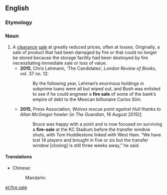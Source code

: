 ==English==

===Etymology===
{{compound|fire|sale|lang=en}}

===Noun===
{{wikipedia}}
{{en-noun}}

#A [[clearance]] [[sale]] at greatly reduced prices, often at losses.  Originally, a sale of product that had been damaged by fire or that could no longer be stored because the storage facility had been destroyed by fire necessitating immediate sale or loss of value.
#*'''2015''', Chris Lehmann, ‘The Candidates’, ''London Review of Books'', vol. 37 no. 12:
#*:By the following year, Lehman’s enormous holdings in subprime loans were all but wiped out, and Bush was enlisted to see if he could engineer a '''fire sale''' of some of the bank’s empire of debt to the Mexican billionaire Carlos Slim.
#* '''2015''', Press Association, ''Wolves rescue point against Hull thanks to Allan McGregor howler'' (in ''The Guardian'', 16 August 2015)[http://www.theguardian.com/football/2015/aug/16/wolverhampton-wanderers-hull-city-championship-match-report]
#*: Bruce was happy with a point and is now focused on surviving a '''fire-sale''' at the KC Stadium before the transfer window shuts, with Tom Huddlestone linked with West Ham. “We have lost 14 players and brought in five or six but the transfer window [closing] is still three weeks away,” he said.

====Translations====
{{trans-top|clearance sale at reduced prices}}
* Chinese:
*: Mandarin: {{t|cmn|清仓甩卖|sc=Hani}}
{{trans-mid}}
{{trans-bottom}}

[[et:fire sale]]